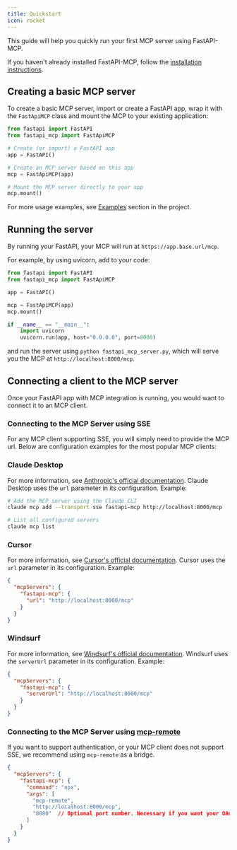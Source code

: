 ```yaml
---
title: Quickstart
icon: rocket
---
```


This guide will help you quickly run your first MCP server using FastAPI-MCP.

If you haven't already installed FastAPI-MCP, follow the [installation instructions](/getting-started/installation).

## Creating a basic MCP server

To create a basic MCP server, import or create a FastAPI app, wrap it with the `FastApiMCP` class and mount the MCP to your existing application:

```python {2, 8, 11}
from fastapi import FastAPI
from fastapi_mcp import FastApiMCP

# Create (or import) a FastAPI app
app = FastAPI()

# Create an MCP server based on this app
mcp = FastApiMCP(app)

# Mount the MCP server directly to your app
mcp.mount()
```

For more usage examples, see [Examples](https://github.com/tadata-org/fastapi_mcp/tree/main/examples) section in the project.

## Running the server

By running your FastAPI, your MCP will run at `https://app.base.url/mcp`.

For example, by using uvicorn, add to your code:
```python {9-11}
from fastapi import FastAPI
from fastapi_mcp import FastApiMCP

app = FastAPI()

mcp = FastApiMCP(app)
mcp.mount()

if __name__ == "__main__":
    import uvicorn
    uvicorn.run(app, host="0.0.0.0", port=8000)
```
and run the server using `python fastapi_mcp_server.py`, which will serve you the MCP at `http://localhost:8000/mcp`.

## Connecting a client to the MCP server

Once your FastAPI app with MCP integration is running, you would want to connect it to an MCP client.

### Connecting to the MCP Server using SSE

For any MCP client supporting SSE, you will simply need to provide the MCP url. Below are configuration examples for the most popular MCP clients:

### Claude Desktop

For more information, see [Anthropic's official documentation](https://docs.anthropic.com/en/docs/mcp).
Claude Desktop uses the `url` parameter in its configuration. Example:

```bash
# Add the MCP server using the Claude CLI
claude mcp add --transport sse fastapi-mcp http://localhost:8000/mcp

# List all configured servers
claude mcp list
```


### Cursor

For more information, see [Cursor's official documentation](https://docs.cursor.com/context/model-context-protocol).
Cursor uses the `url` parameter in its configuration. Example:

```json
{
  "mcpServers": {
    "fastapi-mcp": {
      "url": "http://localhost:8000/mcp"
    }
  }
}
```


### Windsurf

For more information, see [Windsurf's official documentation](https://docs.windsurf.com/windsurf/cascade/mcp).
Windsurf uses the `serverUrl` parameter in its configuration. Example:

```json
{
  "mcpServers": {
    "fastapi-mcp": {
      "serverUrl": "http://localhost:8000/mcp"
    }
  }
}
```


### Connecting to the MCP Server using [mcp-remote](https://www.npmjs.com/package/mcp-remote)

If you want to support authentication, or your MCP client does not support SSE, we recommend using `mcp-remote` as a bridge.

```json
{
  "mcpServers": {
    "fastapi-mcp": {
      "command": "npx",
      "args": [
        "mcp-remote",
        "http://localhost:8000/mcp",
        "8080"  // Optional port number. Necessary if you want your OAuth to work and you don't have dynamic client registration.
      ]
    }
  }
}
```



